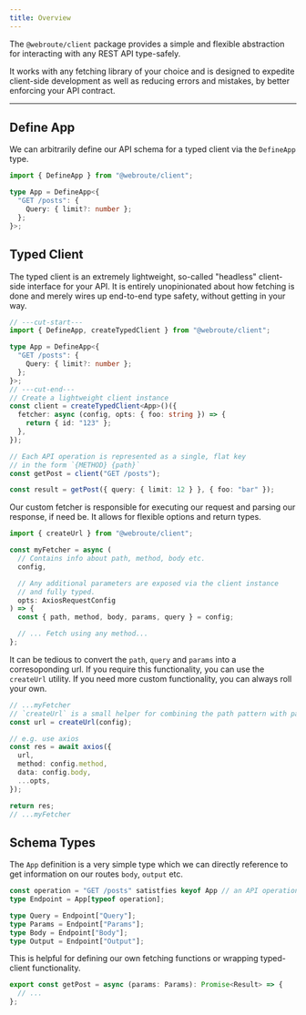 ```yaml
---
title: Overview
---
```



<Install name="@webroute/client" />

The `@webroute/client` package provides a simple and flexible abstraction for interacting with any REST API type-safely.

It works with any fetching library of your choice and is designed to expedite client-side development as well as reducing errors and mistakes, by better enforcing your API contract.

---

## Define App

We can arbitrarily define our API schema for a typed client via the `DefineApp` type.

```ts
import { DefineApp } from "@webroute/client";

type App = DefineApp<{
  "GET /posts": {
    Query: { limit?: number };
  };
}>;
```

## Typed Client

The typed client is an extremely lightweight, so-called "headless" client-side interface for your API. It is entirely unopinionated about how fetching is done and merely wires up end-to-end type safety, without getting in your way.

```ts twoslash title="react-app/api-client.ts"
// ---cut-start---
import { DefineApp, createTypedClient } from "@webroute/client";

type App = DefineApp<{
  "GET /posts": {
    Query: { limit?: number };
  };
}>;
// ---cut-end---
// Create a lightweight client instance
const client = createTypedClient<App>()({
  fetcher: async (config, opts: { foo: string }) => {
    return { id: "123" };
  },
});

// Each API operation is represented as a single, flat key
// in the form `{METHOD} {path}`
const getPost = client("GET /posts");

const result = getPost({ query: { limit: 12 } }, { foo: "bar" });
```

Our custom fetcher is responsible for executing our request and parsing our response, if need be. It allows for flexible options and return types.

```ts
import { createUrl } from "@webroute/client";

const myFetcher = async (
  // Contains info about path, method, body etc.
  config,

  // Any additional parameters are exposed via the client instance
  // and fully typed.
  opts: AxiosRequestConfig
) => {
  const { path, method, body, params, query } = config;

  // ... Fetch using any method...
};
```

<Accordions>
<Accordion title='Creating URLs more easily with createUrl()'>

It can be tedious to convert the `path`, `query` and `params` into a corresoponding url. If you require this functionality, you can use the `createUrl` utility. If you need more custom functionality, you can always roll your own.

```ts
// ...myFetcher
// `createUrl` is a small helper for combining the path pattern with path and query params.
const url = createUrl(config);

// e.g. use axios
const res = await axios({
  url,
  method: config.method,
  data: config.body,
  ...opts,
});

return res;
// ...myFetcher
```

</Accordion>
</Accordions>

## Schema Types

The `App` definition is a very simple type which we can directly reference to get information on our routes `body`, `output` etc.

```ts
const operation = "GET /posts" satistfies keyof App // an API operation
type Endpoint = App[typeof operation];

type Query = Endpoint["Query"];
type Params = Endpoint["Params"];
type Body = Endpoint["Body"];
type Output = Endpoint["Output"];
```

This is helpful for defining our own fetching functions or wrapping typed-client functionality.

```ts
export const getPost = async (params: Params): Promise<Result> => {
  // ...
};
```
